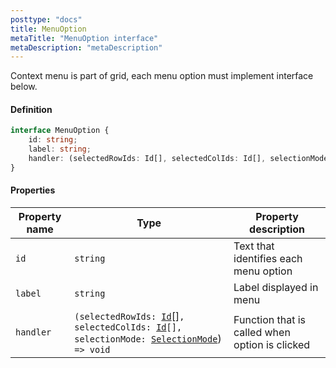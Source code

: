 ```yaml
---
posttype: "docs"
title: MenuOption
metaTitle: "MenuOption interface"
metaDescription: "metaDescription"
--- 
```


Context menu is part of grid, each menu option must implement interface below. 

#### Definition

```ts
interface MenuOption {
    id: string;
    label: string;
    handler: (selectedRowIds: Id[], selectedColIds: Id[], selectionMode: SelectionMode) => void;
}
```

#### Properties

| Property name | Type                                                                                                                                                                                                              | Property description |
| -----------   | ------                                                                                                                                                                                                            | -------------------- |
| `id`          | `string`                                                                                                                                                                                                          | Text that identifies each menu option |
| `label`       | `string`                                                                                                                                                                                                          | Label displayed in menu |
| `handler`     | `(selectedRowIds: `[`Id`](/docs/3.0/7-api/1-types/4-id/)[]`, selectedColIds: `[`Id`](/docs/3.0/7-api/1-types/4-id/)`[], selectionMode: `[`SelectionMode`](/docs/3.0/7-api/1-types/7-selection-mode/))` => void`   | Function that is called when option is clicked |